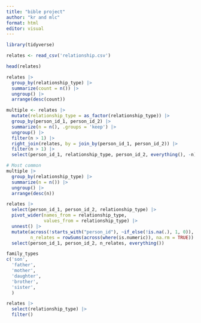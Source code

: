 ```yaml
---
title: "bible project"
author: "kr and mlc"
format: html
editor: visual
---
```


```r
library(tidyverse)
```

```r
relates <- read_csv('relationship.csv')
```

```r
head(relates)
```

```r
relates |> 
  group_by(relationship_type) |> 
  summarize(count = n()) |> 
  ungroup() |> 
  arrange(desc(count))
```

```r
multiple <- relates |> 
  mutate(relationship_type = as_factor(relationship_type)) |> 
  group_by(person_id_1, person_id_2) |> 
  summarize(n = n(), .groups = 'keep') |>
  ungroup() |> 
  filter(n > 1) |> 
  right_join(relates, by = join_by(person_id_1, person_id_2)) |> 
  filter(n > 1) |> 
  select(person_id_1, relationship_type, person_id_2, everything(), -n) 

# Most common
multiple |> 
  group_by(relationship_type) |> 
  summarize(n = n()) |> 
  ungroup() |> 
  arrange(desc(n))
```

```r
relates |> 
  select(person_id_1, person_id_2, relationship_type) |> 
  pivot_wider(names_from = relationship_type, 
              values_from = relationship_type) |> 
  unnest() |> 
  mutate(across(!starts_with("person_id"), ~if_else(!is.na(.), 1, 0)), 
         n_relates = rowSums(across(where(is.numeric)), na.rm = TRUE)) |> 
  select(person_id_1, person_id_2, n_relates, everything())
```

```r
family_types 
c('son', 
  'father', 
  'mother', 
  'daughter', 
  'brother', 
  'sister', 
  )

relates |> 
  select(relationship_type) |> 
  filter()
```

